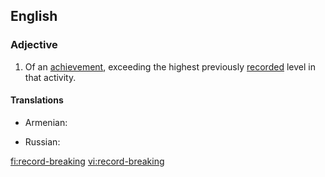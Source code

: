 ==English==

===Adjective===
{{en-adj|head=[[record]]-[[breaking]]}}
# Of an [[achievement]], exceeding the highest previously [[record]]ed level in that activity.

====Translations====
{{trans-top|exceeding the highest previously recorded level in that activity}}
* Armenian: {{t|hy|ռեկորդային|tr=ṙekordayin|sc=Armn}}
{{trans-mid}}
* Russian: {{t|ru|рекордный|sc=Armn}}
{{trans-bottom}}

[[fi:record-breaking]]
[[vi:record-breaking]]